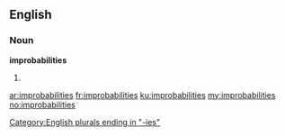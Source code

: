 ==English==

===Noun===
'''improbabilities'''

# {{plural of|improbability}}

[[Category:English plurals ending in "-ies"]]

[[ar:improbabilities]]
[[fr:improbabilities]]
[[ku:improbabilities]]
[[my:improbabilities]]
[[no:improbabilities]]